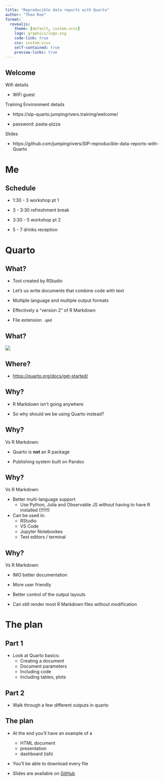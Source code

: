```yaml
---
title: "Reproducible data reports with Quarto"
author: "Theo Roe"
format:
  revealjs: 
    theme: [default, custom.scss]
    logo: graphics/logo.svg
    code-link: true
    css: custom.scss
    self-contained: true
    preview-links: true
---
```


## Welcome

Wifi details

* WiFi guest

Training Environment details

* https://sip-quarto.jumpingrivers.training/welcome/

* password: pasta-pizza

Slides

* https://github.com/jumpingrivers/SIP-reproducible-data-reports-with-Quarto

# Me

## Schedule

- 1:30 - 3 workshop pt 1

- 3 - 3:30 refreshment break

- 3:30 - 5 workshop pt 2

- 5 - 7 drinks reception

# Quarto

## What?

- Tool created by RStudio

- Let's us write documents that combine code with text

- Multiple language and multiple output formats

- Effectively a "version 2" of R Markdown

- File extension `.qmd`

## What?

![](mermaid.png)

## Where?

- [https://quarto.org/docs/get-started/](https://quarto.org/docs/get-started/)

## Why?

- R Markdown isn't going anywhere

- So why should we be using Quarto instead?

## Why?

Vs R Markdown:

- Quarto is **not** an R package

- Publishing system built on Pandoc

## Why?

Vs R Markdown:

- Better multi-language support 
     - Use Python, Julia and Observable JS without having to have R installed (!!!!!!)

- Can be used in:
  - RStudio
  - VS Code 
  - Jupyter Notebookes
  - Text editors / terminal
  
## Why?

Vs R Markdown:

- IMO better documentation

- More user friendly

- Better control of the output layouts

- Can still render most R Markdown files without modification

# The plan

## Part 1

- Look at Quarto basics:
  - Creating a document
  - Document parameters
  - Including code
  - Including tables, plots

## Part 2

- Walk through a few different outputs in quarto

## The plan

- At the end you'll have an example of a
  - HTML document
  - presentation
  - dashboard (ish)
  
- You'll be able to download every file

- Slides are available on [GitHub](link)
  
